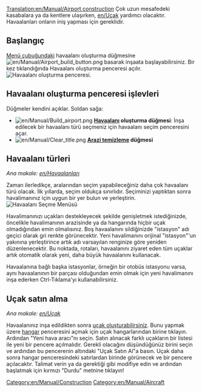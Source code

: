 [[Translation:en/Manual/Airport construction]]
{{en/Manual/Navigation}}
Çok uzun mesafedeki kasabalara ya da kentlere ulaşırken, [[en/Uçak]] yardımcı olacaktır. Havaalanları onların iniş yapması için gereklidir.

==Başlangıç==
[[en/Manual/Game interface|Menü çubuğundaki]] havaalanı oluşturma düğmesine [[File:en/Manual/Airport build button.png]] basarak inşaata başlayabilirsiniz. Bir kez tıklandığında Havaalanı oluşturma penceresi açılır.
[[File:en/Manual/Airport construction.png|frame|none|Havaalanı oluşturma penceresi.]]

==Havaalanı oluşturma penceresi işlevleri==

Düğmeler kendini açıklar. Soldan sağa:

* [[File:en/Manual/Build airport.png]] '''[[en/Manual/Airports|Havaalanı]] oluşturma düğmesi''': İnşa edilecek bir havaalanı türü seçmeniz için havaalanı seçim penceresini açar.
* [[File:en/Manual/Clear title.png]] '''[[en/Manual/Landscaping|Arazi temizleme]] düğmesi'''

==Havaalanı türleri==
''Ana makale: [[en/Havaalanları]]''

Zaman ilerledikçe, aralarından seçim yapabileceğiniz daha çok havaalanı türü olacak. İlk yıllarda, seçim oldukça sınırlıdır. Seçiminizi yaptıktan sonra havalimanınız için uygun bir yer bulun ve yerleştirin.
[[File:en/Manual/Airport-selection1.png|none|frame|Havaalanı Seçme Menüsü]]

Havalimanınızı uçakları destekleyecek şekilde genişletmek istediğinizde, öncelikle havalimanının arazisinde ya da hangarında hiçbir uçak olmadığından emin olmalısınız. Boş havaalanını sildiğinizde "istasyon" adı geçici olarak gri renkte görünecektir. Yeni havalimanını orijinal "istasyon"'un yakınına yerleştirince artık adı varsayılan renginize göre yeniden düzenlenecektir. Bu noktada, rotaları, havaalanını ziyaret eden tüm uçaklar artık otomatik olarak yeni, daha büyük havaalanını kullanacak.

Havaalanına bağlı başka istasyonlar, örneğin bir otobüs istasyonu varsa, aynı havaalanının bir parçası olduğundan emin olmak için yeni havalimanını inşa ederken Ctrl-Tıklama'yı kullanabilirsiniz.

==Uçak satın alma==

''Ana makale: [[en/Uçak]]''

Havaalanınız inşa edildikten sonra [[en/Manual/Buying aircraft|uçak oluşturabilirsiniz]]. Bunu yapmak üzere [[en/Manual/Depots|hangar]] penceresini açmak için uçak hangarlarından birine tıklayın. Ardından "Yeni hava aracı"nı seçin. Satın alınacak farklı uçakların bir listesi ile yeni bir pencere açılmalıdır. Gerekli olacağını düşündüğünüz birini seçin ve ardından bu pencerenin altındaki "Uçak Satın Al"a basın. Uçak daha sonra hangar penceresindeki satırlardan birinde görünecek ve bir pencere açılacaktır. Talimat verin ya da gerektiği gibi modifiye edin ve ardından başlatmak için kırmızı "Durdu" metnine tıklayın!

[[Category:en/Manual/Construction]]
[[Category:en/Manual/Aircraft]]
